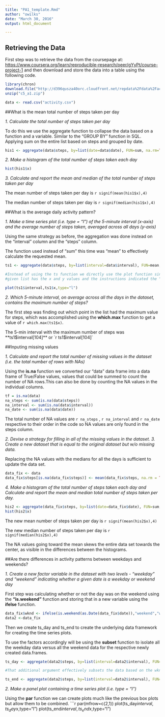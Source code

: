```yaml
---
title: "PA1_template.Rmd"
author: "owilks"
date: "March 30, 2016"
output: html_document

---
```


## Retrieving the Data

First step was to retrieve the data from the coursepage at: <https://www.coursera.org/learn/reproducible-research/peer/gYyPt/course-project-1> and then download and store the data into a table using the following code.

```r
library(chron)
download.file("http://d396qusza40orc.cloudfront.net/repdata%2Fdata%2Factivity.zip","c5_a1.zip")
unzip("c5_a1.zip")

data <- read.csv("activity.csv")

```

##What is the mean total number of steps taken per day

*1. Calculate the total number of steps taken per day*

To do this we use the aggregate function to collapse the data based on a function and a variable. Similar to the "GROUP BY" function in SQL. Applying sum on the entire list based on steps and grouped by date.

```r
his1 <- aggregate(data$steps, by=list(date=data$date), FUN=sum, na.rm=TRUE)
```

*2. Make a histogram of the total number of steps taken each day*

```r
hist(his1$x)
```

*3. Calculate and report the mean and median of the total number of steps taken per day*

The mean number of steps taken per day is `r signif(mean(his1$x),4) `

The median number of steps taken per day is `r signif(median(his1$x),4)`

##What is the average daily activity pattern?

*1. Make a time series plot (i.e. type = "l") of the 5-minute interval (x-axis) and the average number of steps taken, averaged across all days (y-axis)*

Using the same strategy as before, the aggregation was done instead on the "interval" column and the "steps" column.

The function used instead of "sum" this time was "mean" to effectively calculate the requested mean.

```r
ts1 <- aggregate(data$steps, by=list(interval=data$interval), FUN=mean, na.rm=TRUE)

#Instead of using the ts function we directly use the plot function since the
#given list has the x and y values and the instructions indicated the "l" type

plot(ts1$interval,ts1$x,type="l")
```

*2. Which 5-minute interval, on average across all the days in the dataset, contains the maximum number of steps?*

The first step was finding out which point in the list had the maximum value for steps, which
was accomplished using the **which.max** function to get a value of `r which.max(ts1$x)`.

The 5-min interval with the maximum number of steps was **ts1$interval[104]** or `r ts1$interval[104]`

##Inputing missing values

*1. Calculate and report the total number of missing values in the dataset (i.e. the total number of rows with NAs)*

Using the **is.na** function we converted our "data" data frame into a data frame of True/False values, values that could be summed to count the number of NA rows.This can also be done by counting the NA values in the individual columns.

```r
tf = is.na(data)
na_steps <- sum(is.na(data$steps))
na_interval <- sum(is.na(data$interval))
na_date <- sum(is.na(data$date))
```

The total number of NA values  are `r na_steps` , `r na_interval` and `r na_date` respective to their order in the code so NA values are only found in the steps column.

*2. Devise a strategy for filling in all of the missing values in the dataset. *
*3. Create a new dataset that is equal to the original dataset but w/o missing data. *

Replacing the NA values with the medians for all the days is sufficient to update the data set.

```r
data_fix <- data
data_fix$steps[is.na(data_fix$steps)] <- mean(data_fix$steps, na.rm = TRUE)
```

*4. Make a histogram of the total number of steps taken each day and Calculate and report the mean and median total number of steps taken per day.*

```r
his2 <- aggregate(data_fix$steps, by=list(date=data_fix$date), FUN=sum, na.rm=TRUE)
hist(his2$x)
```

The new mean number of steps taken per day is `r signif(mean(his2$x),4) `

The new median number of steps taken per day is `r signif(median(his2$x),4)`

The NA values going toward the mean skews the entire data set towards the center, as visible in the differences between the histograms.

##Are there differences in activity patterns between weekdays and weekends?

*1. Create a new factor variable in the dataset with two levels - "weekday" and "weekend" indicating whether a given date is a weekday or weekend day*

First step was calculating whether or not the day was on the weekend using the **"is.weekend"** function and storing that in a new variable using the **ifelse** function.

```r
data_fix$wknd <- ifelse(is.weekend(as.Date(data_fix$date)),"weekend","weekday")
data2 <-data_fix

```

Then we create ts_day and ts_end to create the underlying data framework for creating the time series plots.

To use the factors accordingly will be using the **subset** function to isolate all the weekday data versus all the weekend data for the respective newly created data.frames.

```r

ts_day <- aggregate(data2$steps, by=list(interval=data2$interval), FUN=mean, data = subset(data2,data2$wknd=="weekday"), na.rm=TRUE)

#That additional argument effectively subsets the data based on the wknd values

ts_end <- aggregate(data2$steps, by=list(interval=data2$interval), FUN=mean, data = subset(data2,data2$wknd=="weekend"), na.rm=TRUE)
```

*2. Make a panel plot containing a time series plot (i.e. type = "l")*

Using the **par** function we can create plots much like the previous box plots but allow them to be combined.
```r
par(mfrow=c(2,1))
plot(ts_day$interval,ts_day$x,type="l")
plot(ts_end$interval,ts_end$x,type="l")